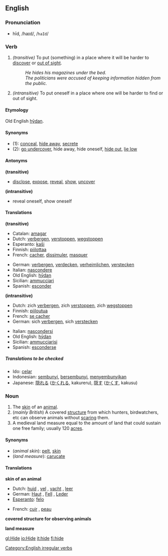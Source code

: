 ==English==

===Pronunciation===
*hīd, /haɪd/, /<tt>haId</tt>/

===Verb===
[[Category:English irregular verbs]]
{{en-verb2|'''to hide'''|'''[[hides]]'''|'''[[hid]]'''|'''[[hidden]]'''|'''[[hiding]]'''}}

#''(transitive)'' To put (something) in a place where it will be harder to [[discover]] or [[out of sight]].
#:''He hides his magazines under the bed.''
#:''The politicians were accused of keeping information hidden from the public.''
#''(intransitive)'' To put oneself in a place where one will be harder to find or out of sight.

====Etymology====
Old English [[hydan|hȳdan]].

====Synonyms====
*(1): [[conceal]], [[hide away]], [[secrete]]
*(2): [[go undercover]], hide away, hide oneself, [[hide out]], [[lie low]]

====Antonyms====

'''(transitive)'''
*[[disclose]], [[expose]], [[reveal]], [[show]], [[uncover]]

'''(intransitive)'''
*reveal oneself, show oneself

====Translations====
'''(transitive)'''
{{top}}
*Catalan: [[amagar]]
*Dutch: [[verbergen]], [[verstoppen]], [[wegstoppen]]
*Esperanto: [[kaŝi]]
*Finnish: [[piilottaa]]
*French: [[cacher]], [[dissimuler]], [[masquer]]
{{mid}}
*German: [[verbergen]], [[verdecken]], [[verheimlichen]], [[verstecken]]
*Italian: [[nascondere]]
*Old English: [[hydan|hȳdan]]
*Sicilian: [[ammucciari]]
*Spanish: [[esconder]]
{{bottom}}

'''(intransitive)'''
{{top}}
*Dutch: zich [[verbergen]], zich [[verstoppen]], zich [[wegstoppen]]
*Finnish: [[piiloutua]]
*French: [[se cacher]]
*German: sich [[verbergen]], sich [[verstecken]]
{{mid}}
*Italian: [[nascondersi]]
*Old English: [[hydan|hȳdan]]
*Sicilian: [[ammucciarisi]]
*Spanish: [[esconderse]]
{{bottom}}

=====Translations to be checked=====
<!--Remove this section once all of the translations below have been moved into the tables above.-->
{{checktrans}}

*Ido: [[celar]]
*Indonesian: [[sembunyi]], [[sembunyi|bersembunyi]], [[sembunyi|menyembunyikan]]
*Japanese: [[隠れる]] ([[かくれる]], kakureru), [[隠す]] ([[かくす]], kakusu)

===Noun===
{{en-noun|hide|hides}}

# The [[skin]] of an [[animal]].
# (''mainly British'') A covered [[structure]] from which hunters, birdwatchers, etc can observe animals without [[scare|scaring]] them.
# A medieval land measure equal to the amount of land that could sustain one free family; usually 120 [[acre]]s.

====Synonyms====
*(''animal skin''): [[pelt]], [[skin]]
*(''land measure''): [[carucate]]

====Translations====

'''skin of an animal'''
{{top}}
*Dutch: [[huid]] {{f}}, [[vel]] {{n}}, [[vacht]] {{f}}, [[leer]] {{n}}
*German: [[Haut]] {{f}}, [[Fell]] {{n}}, [[Leder]] {{n}}
*[[Esperanto]]: [[felo]]
{{mid}}
*French: [[cuir]] {{m}}, [[peau]] {{f}}
{{bottom}}

'''covered structure for observing animals'''
{{top}}
{{mid}}
{{bottom}}

'''land measure'''
{{top}}
{{mid}}
{{bottom}}

[[gl:Hide]]
[[io:Hide]]
[[it:hide]]
[[fi:hide]]